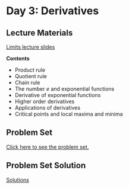 # Day 3: Derivatives

## Lecture Materials

[Limits lecture slides](lecture-limits.qmd)

**Contents**

- Product rule 
- Quotient rule
- Chain rule
- The number $e$ and exponential functions
- Derivative of exponential functions
- Higher order derivatives
- Applications of derivatives
- Critical points and local maxima and minima

## Problem Set

[Click here to see the problem set.](problem_set_limits.qmd)

## Problem Set Solution

[Solutions](solutions_problem_set_limits.qmd)